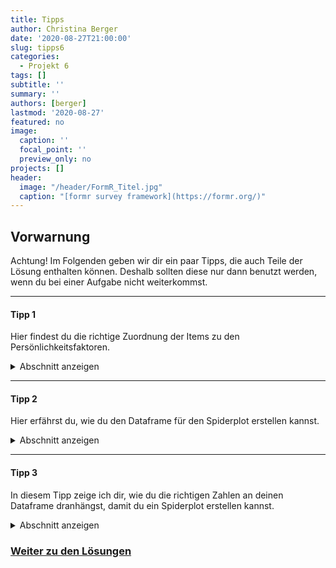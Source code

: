```yaml
---
title: Tipps
author: Christina Berger
date: '2020-08-27T21:00:00'
slug: tipps6
categories:
  - Projekt 6
tags: []
subtitle: ''
summary: ''
authors: [berger]
lastmod: '2020-08-27'
featured: no
image: 
  caption: ''
  focal_point: ''
  preview_only: no
projects: []
header:
  image: "/header/FormR_Titel.jpg"
  caption: "[formr survey framework](https://formr.org/)"
---
```


## Vorwarnung

Achtung! Im Folgenden geben wir dir ein paar Tipps, die auch Teile der Lösung enthalten können. Deshalb sollten diese nur dann benutzt werden, wenn du bei einer Aufgabe nicht weiterkommst.

***


#### Tipp 1

Hier findest du die richtige Zuordnung der Items zu den Persönlichkeitsfaktoren.

<details><summary>Abschnitt anzeigen</summary>

Die ersten acht Items gehören zu Neurotizismus. Die folgenden acht Items gehören zu Extraversion. Darauf folgen die acht Items zu Offenheit für neue Erfahrungen und danach acht Items zur Verträglichkeit. Die letzten acht Items sollen die Gewissenhaftigkeit messen.

</details>

*** 

#### Tipp 2

Hier erfährst du, wie du den Dataframe für den Spiderplot erstellen kannst.

<details><summary>Abschnitt anzeigen</summary>

Im ersten Schritt müssen wir eine Matrix mit allen Mittelwerten erstellen und diese transponieren, damit wir für jede Eigenschaft eine Spalte haben. Diesen Spalten können wir im Anschluss die korrekten Bezeichnungen, welche auch im Spiderplot stehen sollen, zuweisen. Da wir für den Spiderplot eine Dataframe benötigen müssen wir die Matrix in ein Dataframe umwandeln. Im letzten Schritt musst du an den vorhandenen Dataframe die Zahlen 1 und 5 in jede Spalte dranhängen. Wenn du nicht weißt, wie du die Zahlen anhängen kannst, schau dir den nächsten Tipp an.


</details>

*** 

#### Tipp 3

In diesem Tipp zeige ich dir, wie du die richtigen Zahlen an deinen Dataframe dranhängst, damit du ein Spiderplot erstellen kannst.

<details><summary>Abschnitt anzeigen</summary>

Zunächst kannst du mit `rbind` an Datensätze neue Informationen hängen. Am einfachsten ist es mit dem Befehl `rep`, mit dem du die Zahl und die Anzahl der Spalten angibt. Danach sollte dein Dataframe 5 Spalten und 3 Zeilen haben, wobei in 2 dieser Zeilen über alle Spalten gleich sind. 

</details>


### [Weiter zu den Lösungen](/post/loesungen6/)
